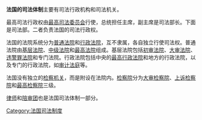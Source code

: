 {{legal}}

'''法国的司法体制'''主要有司法行政机构和司法机关。

最高司法行政权由[[最高司法委员会_(法国)|最高司法委员会]]行使，总统担任主席，副主席是司法部长。下面是司法部。二者负责法国的司法行政权。

法国的法院系统分为[[普通法院|普通法院]]和[[行政法院|行政法院]]，互不隶属，各自独立行使司法权。普通法院由[[基层法院|基层法院]]、[[中级法院|中级法院]]和[[最高法院|最高法院]]组成。基层法院包括[[初审法院|初审法院]]、[[大审法院|大审法院]]、[[违警罪法院|违警罪法院]]和专门法院。行政法院包括中央的[[最高行政法院|最高行政法院]]和地方的行政法院，以及专门的行政法院，如[[审计法庭|审计法庭]]等。

法国没有独立的[[检察机关|检察机关]]，而是附设在法院内。[[检察院|检察院]]分为[[大审检察院|大审检察院]]、[[上诉检察院|上诉检察院]]和[[最高检察院|最高检察院]]三级。

[[律师|律师]]和[[陪审团|陪审团]]也是法国司法体制一部分。

{{france-stub}}
{{law-stub}}

[[Category:法国司法制度|Category:法国司法制度]]